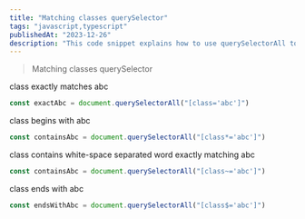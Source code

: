 ```yaml
---
title: "Matching classes querySelector"
tags: "javascript,typescript"
publishedAt: "2023-12-26"
description: "This code snippet explains how to use querySelectorAll to match HTML classes using different selectors."
---
```


> Matching classes querySelector

class exactly matches abc

```ts
const exactAbc = document.querySelectorAll("[class='abc']")
```

class begins with abc

```ts
const containsAbc = document.querySelectorAll("[class*='abc']")
```

class contains white-space separated word exactly matching abc

```ts
const containsAbc = document.querySelectorAll("[class~='abc']")
```

class ends with abc

```ts
const endsWithAbc = document.querySelectorAll("[class$='abc']")
```

